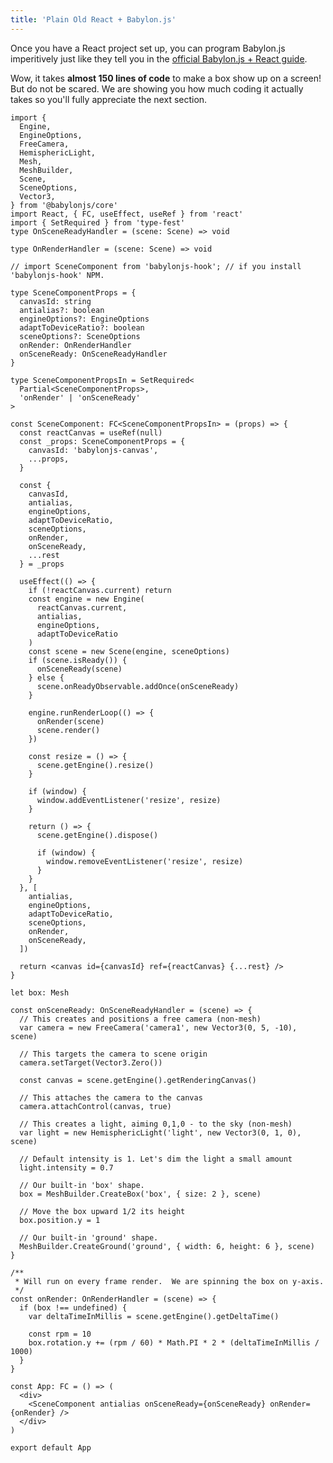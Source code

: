 ```yaml
---
title: 'Plain Old React + Babylon.js'
---
```


Once you have a React project set up, you can program Babylon.js imperitively
just like they tell you in the
[official Babylon.js + React guide](https://doc.babylonjs.com/extensions/Babylon.js+ExternalLibraries/BabylonJS_and_ReactJS).

Wow, it takes **almost 150 lines of code** to make a box show up on a screen!
But do not be scared. We are showing you how much coding it actually takes so
you'll fully appreciate the next section.

```tsx codesandbox=rbjs?entry=./src/App.tsx
import {
  Engine,
  EngineOptions,
  FreeCamera,
  HemisphericLight,
  Mesh,
  MeshBuilder,
  Scene,
  SceneOptions,
  Vector3,
} from '@babylonjs/core'
import React, { FC, useEffect, useRef } from 'react'
import { SetRequired } from 'type-fest'
type OnSceneReadyHandler = (scene: Scene) => void

type OnRenderHandler = (scene: Scene) => void

// import SceneComponent from 'babylonjs-hook'; // if you install 'babylonjs-hook' NPM.

type SceneComponentProps = {
  canvasId: string
  antialias?: boolean
  engineOptions?: EngineOptions
  adaptToDeviceRatio?: boolean
  sceneOptions?: SceneOptions
  onRender: OnRenderHandler
  onSceneReady: OnSceneReadyHandler
}

type SceneComponentPropsIn = SetRequired<
  Partial<SceneComponentProps>,
  'onRender' | 'onSceneReady'
>

const SceneComponent: FC<SceneComponentPropsIn> = (props) => {
  const reactCanvas = useRef(null)
  const _props: SceneComponentProps = {
    canvasId: 'babylonjs-canvas',
    ...props,
  }

  const {
    canvasId,
    antialias,
    engineOptions,
    adaptToDeviceRatio,
    sceneOptions,
    onRender,
    onSceneReady,
    ...rest
  } = _props

  useEffect(() => {
    if (!reactCanvas.current) return
    const engine = new Engine(
      reactCanvas.current,
      antialias,
      engineOptions,
      adaptToDeviceRatio
    )
    const scene = new Scene(engine, sceneOptions)
    if (scene.isReady()) {
      onSceneReady(scene)
    } else {
      scene.onReadyObservable.addOnce(onSceneReady)
    }

    engine.runRenderLoop(() => {
      onRender(scene)
      scene.render()
    })

    const resize = () => {
      scene.getEngine().resize()
    }

    if (window) {
      window.addEventListener('resize', resize)
    }

    return () => {
      scene.getEngine().dispose()

      if (window) {
        window.removeEventListener('resize', resize)
      }
    }
  }, [
    antialias,
    engineOptions,
    adaptToDeviceRatio,
    sceneOptions,
    onRender,
    onSceneReady,
  ])

  return <canvas id={canvasId} ref={reactCanvas} {...rest} />
}

let box: Mesh

const onSceneReady: OnSceneReadyHandler = (scene) => {
  // This creates and positions a free camera (non-mesh)
  var camera = new FreeCamera('camera1', new Vector3(0, 5, -10), scene)

  // This targets the camera to scene origin
  camera.setTarget(Vector3.Zero())

  const canvas = scene.getEngine().getRenderingCanvas()

  // This attaches the camera to the canvas
  camera.attachControl(canvas, true)

  // This creates a light, aiming 0,1,0 - to the sky (non-mesh)
  var light = new HemisphericLight('light', new Vector3(0, 1, 0), scene)

  // Default intensity is 1. Let's dim the light a small amount
  light.intensity = 0.7

  // Our built-in 'box' shape.
  box = MeshBuilder.CreateBox('box', { size: 2 }, scene)

  // Move the box upward 1/2 its height
  box.position.y = 1

  // Our built-in 'ground' shape.
  MeshBuilder.CreateGround('ground', { width: 6, height: 6 }, scene)
}

/**
 * Will run on every frame render.  We are spinning the box on y-axis.
 */
const onRender: OnRenderHandler = (scene) => {
  if (box !== undefined) {
    var deltaTimeInMillis = scene.getEngine().getDeltaTime()

    const rpm = 10
    box.rotation.y += (rpm / 60) * Math.PI * 2 * (deltaTimeInMillis / 1000)
  }
}

const App: FC = () => (
  <div>
    <SceneComponent antialias onSceneReady={onSceneReady} onRender={onRender} />
  </div>
)

export default App
```
